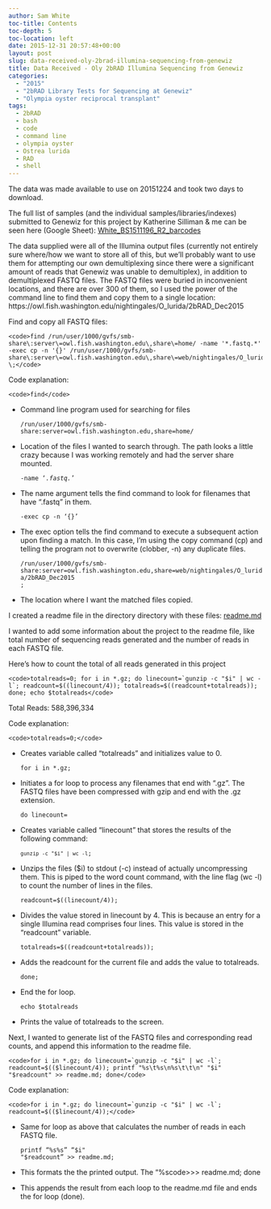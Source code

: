```yaml
---
author: Sam White
toc-title: Contents
toc-depth: 5
toc-location: left
date: 2015-12-31 20:57:48+00:00
layout: post
slug: data-received-oly-2brad-illumina-sequencing-from-genewiz
title: Data Received - Oly 2bRAD Illumina Sequencing from Genewiz
categories:
  - "2015"
  - "2bRAD Library Tests for Sequencing at Genewiz"
  - "Olympia oyster reciprocal transplant"
tags:
  - 2bRAD
  - bash
  - code
  - command line
  - olympia oyster
  - Ostrea lurida
  - RAD
  - shell
---
```


The data was made available to use on 20151224 and took two days to download.

The full list of samples (and the individual samples/libraries/indexes) submitted to Genewiz for this project by Katherine Silliman & me can be seen here (Google Sheet): [White_BS1511196_R2_barcodes](https://docs.google.com/spreadsheets/d/1DJP4zpF3OcISOAQ-MM8bW85WcJqdB5EvcExs2wGvzcg/edit?usp=sharing)

The data supplied were all of the Illumina output files (currently not entirely sure where/how we want to store all of this, but we'll probably want to use them for attempting our own demultiplexing since there were a significant amount of reads that Genewiz was unable to demultiplex), in addition to demultiplexed FASTQ files. The FASTQ files were buried in inconvenient locations, and there are over 300 of them, so I used the power of the command line to find them and copy them to a single location: https://owl.fish.washington.edu/nightingales/O_lurida/2bRAD_Dec2015

Find and copy all FASTQ files:


    
    <code>find /run/user/1000/gvfs/smb-share\:server\=owl.fish.washington.edu\,share\=home/ -name '*.fastq.*' -exec cp -n '{}' /run/user/1000/gvfs/smb-share\:server\=owl.fish.washington.edu\,share\=web/nightingales/O_lurida/ \;</code>



Code explanation:


    
    <code>find</code>







  * Command line program used for searching for files




    
    <code>/run/user/1000/gvfs/smb-share\:server\=owl.fish.washington.edu\,share\=home/ </code>







  * Location of the files I wanted to search through. The path looks a little crazy because I was working remotely and had the server share mounted.




    
    <code>-name '*.fastq.*'</code>







  * The name argument tells the find command to look for filenames that have ".fastq" in them.




    
    <code>-exec cp -n '{}'</code>







  * The exec option tells the find command to execute a subsequent action upon finding a match. In this case, I'm using the copy command (cp) and telling the program not to overwrite (clobber, -n) any duplicate files.




    
    <code>/run/user/1000/gvfs/smb-share\:server\=owl.fish.washington.edu\,share\=web/nightingales/O_lurida/2bRAD_Dec2015 \;</code>







  * The location where I want the matched files copied.



I created a readme file in the directory directory with these files: [readme.md](https://owl.fish.washington.edu/nightingales/O_lurida/2bRAD_Dec2015/readme.md)

I wanted to add some information about the project to the readme file, like total number of sequencing reads generated and the number of reads in each FASTQ file.

Here's how to count the total of all reads generated in this project


    
    <code>totalreads=0; for i in *.gz; do linecount=`gunzip -c "$i" | wc -l`; readcount=$((linecount/4)); totalreads=$((readcount+totalreads)); done; echo $totalreads</code>



Total Reads: 588,396,334

Code explanation:


    
    <code>totalreads=0;</code>







  * Creates variable called "totalreads" and initializes value to 0.




    
    <code>for i in *.gz;</code>







  * Initiates a for loop to process any filenames that end with ".gz". The FASTQ files have been compressed with gzip and end with the .gz extension.




    
    <code>do linecount=</code>







  * Creates variable called "linecount" that stores the results of the following command:




    
    <code>`gunzip -c "$i" | wc -l`;</code>







  * Unzips the files ($i) to stdout (-c) instead of actually uncompressing them. This is piped to the word count command, with the line flag (wc -l) to count the number of lines in the files.




    
    <code>readcount=$((linecount/4));</code>







  * Divides the value stored in linecount by 4. This is because an entry for a single Illumina read comprises four lines. This value is stored in the "readcount" variable.




    
    <code>totalreads=$((readcount+totalreads));</code>







  * Adds the readcount for the current file and adds the value to totalreads.




    
    <code>done;</code>







  * End the for loop.




    
    <code>echo $totalreads</code>







  * Prints the value of totalreads to the screen.



Next, I wanted to generate list of the FASTQ files and corresponding read counts, and append this information to the readme file.


    
    <code>for i in *.gz; do linecount=`gunzip -c "$i" | wc -l`; readcount=$(($linecount/4)); printf "%s\t%s\n%s\t\t\n" "$i" "$readcount" >> readme.md; done</code>



Code explanation:


    
    <code>for i in *.gz; do linecount=`gunzip -c "$i" | wc -l`; readcount=$(($linecount/4));</code>







  * Same for loop as above that calculates the number of reads in each FASTQ file.




    
    <code>printf "%s\t%s\n\n" "$i" "$readcount" >> readme.md;</code>







  * This formats the the printed output. The "%s\t%s\n\n" portion prints the value in $i as a string (%s), followed by a tab (\t), followed by the value in $readcount as a string (%s), followed by two consecutive newlines (\n\n) to provide an empty line between the entries. See the readme file linked above to see how the output looks.




    
    <code>>> readme.md; done</code>







  * This appends the result from each loop to the readme.md file and ends the for loop (done).


